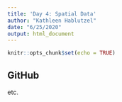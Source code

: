 ```yaml
---
title: 'Day 4: Spatial Data'
author: "Kathleen Hablutzel"
date: "6/25/2020"
output: html_document
---
```


```r
knitr::opts_chunk$set(echo = TRUE)
```

## GitHub

etc.